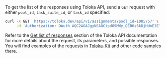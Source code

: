 To get the list of the responses using Toloka API, send a `GET` request with either `pool_id`, `task_suite_id`, or `task_id` specified:

```bash
curl -X GET 'https://toloka.dev/api/v1/assignments?pool_id=1085757' \
     -H 'Authorization: OAuth AQC2AGAJgyNSA8CtpdO9MWy_QEB6s6kDjHUoElE'
```

<Note mode="tip" title="Visit Toloka API reference">

Refer to the [Get list of responses](https://toloka.ai/docs/api/api-reference/#get-/assignments) section of the Toloka API documentation for more details about the request, its parameters, and possible responses. You will find examples of the requests in [Toloka-Kit](/docs-new/toloka-kit/) and other code samples there.

</Note>
